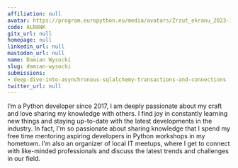 ```yaml
---
affiliation: null
avatar: https://program.europython.eu/media/avatars/Zrzut_ekranu_2023-12-1_o_22.00.13-min_RjpuBTc.png
code: ALN8NK
gitx_url: null
homepage: null
linkedin_url: null
mastodon_url: null
name: Damian Wysocki
slug: damian-wysocki
submissions:
- deep-dive-into-asynchronous-sqlalchemy-transactions-and-connections
twitter_url: null
---
```


I’m a Python developer since 2017, I am deeply passionate about my craft and love sharing my knowledge with others. I find joy in constantly learning new things and staying up-to-date with the latest developments in the industry. In fact, I'm so passionate about sharing knowledge that I spend my free time mentoring aspiring developers in Python workshops in my hometown. I'm also an organizer of local IT meetups, where I get to connect with like-minded professionals and discuss the latest trends and challenges in our field.